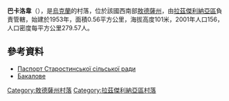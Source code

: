 {{coord|46|52|55|N|30|7|4|E|scale:30000|display=title}}

'''巴卡洛韋'''（{{lang-uk|Бакалове}}），是[[烏克蘭|烏克蘭]]的村落，位於該國西南部[[敖德薩州|敖德薩州]]，由[[拉茲傑利納亞區|拉茲傑利納亞區]]負責管轄，始建於1953年，面積0.56平方公里，海拔高度101米，2001年人口156，人口密度每平方公里279.57人。

==參考資料==
*[http://rozdilna-rda.odessa.gov.ua/files/rozdilna-rda/files/PASPORT/starostino.pdf Паспорт Старостинської сільської ради]
* [http://w1.c1.rada.gov.ua/pls/z7502/A005?rf7571=23083 Бакалове]{{dead link|date=2017年12月 |bot=InternetArchiveBot |fix-attempted=yes }}

{{DEFAULTSORT:Бакалове}}
[[Category:敖德薩州村落|Category:敖德薩州村落]]
[[Category:拉茲傑利納亞區村落|Category:拉茲傑利納亞區村落]]


{{Odessa-geo-stub}}